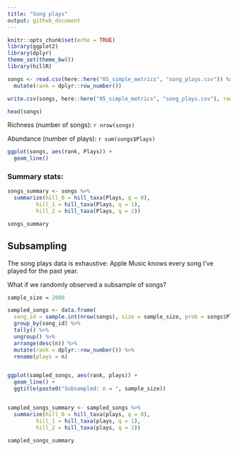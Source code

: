 ```yaml
---
title: "Song plays"
output: github_document
---
```


```r
knitr::opts_chunk$set(echo = TRUE)
library(ggplot2)
library(dplyr)
theme_set(theme_bw())
library(hillR)
```

```r

songs <- read.csv(here::here("05_simple_metrics", "song_plays.csv")) %>%
  mutate(rank = dplyr::row_number()) 

write.csv(songs, here::here("05_simple_metrics", "song_plays.csv"), row.names = F)

head(songs)

```

Richness (number of songs): `r nrow(songs)`

Abundance (number of plays): `r sum(songs$Plays)`


```r

ggplot(songs, aes(rank, Plays)) +
  geom_line()

```

### Summary stats:

```r

songs_summary <- songs %>%
  summarize(hill_0 = hill_taxa(Plays, q = 0),
         hill_1 = hill_taxa(Plays, q = 1),
         hill_2 = hill_taxa(Plays, q = 2))

songs_summary

```


## Subsampling

The song plays data is exhaustive: Apple Music knows every song I've played for the past year. 

What if we randomly observed a subsample of songs?

```r

sample_size = 2000

sampled_songs <- data.frame(
  song_id = sample.int(nrow(songs), size = sample_size, prob = songs$Plays / sum(songs$Plays), replace = T)) %>%
  group_by(song_id) %>%
  tally() %>%
  ungroup() %>%
  arrange(desc(n)) %>%
  mutate(rank = dplyr::row_number()) %>%
  rename(plays = n)


ggplot(sampled_songs, aes(rank, plays)) +
  geom_line() +
  ggtitle(paste0("Subsampled: n = ", sample_size))


sampled_songs_summary <- sampled_songs %>%
  summarize(hill_0 = hill_taxa(plays, q = 0),
         hill_1 = hill_taxa(plays, q = 1),
         hill_2 = hill_taxa(plays, q = 2))

sampled_songs_summary
```


<!-- ## Grouped by artist -->

<!-- ```{r} -->

<!-- artists <- songs %>% -->
<!--   group_by(Artist) %>% -->
<!--   summarize(total_plays = sum(Plays)) %>% -->
<!--   ungroup() %>% -->
<!--   arrange(desc(total_plays)) %>% -->
<!--   mutate(rank = dplyr::row_number()) -->

<!-- ggplot(artists, aes(rank, total_plays)) + -->
<!--   geom_line() -->


<!-- ``` -->

